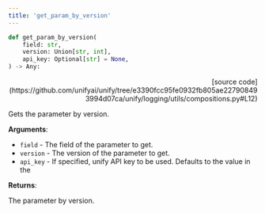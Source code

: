 ```yaml
---
title: 'get_param_by_version'
---
```


```python
def get_param_by_version(
    field: str,
    version: Union[str, int],
    api_key: Optional[str] = None,
) -> Any:
```

<p align="right">[source code](https://github.com/unifyai/unify/tree/e3390fcc95fe0932fb805ae227908493994d07ca/unify/logging/utils/compositions.py#L12)</p>

Gets the parameter by version.

**Arguments**:

- `field` - The field of the parameter to get.
- `version` - The version of the parameter to get.
- `api_key` - If specified, unify API key to be used. Defaults to the value in the



**Returns**:

The parameter by version.